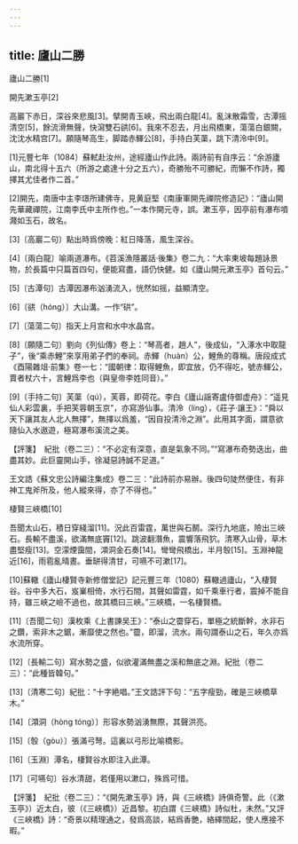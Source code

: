 ```yaml
---
---
---
```

title: 廬山二勝
---



廬山二勝[1]


開先漱玉亭[2]


高巖下赤日，深谷來悲風[3]。擘開青玉峽，飛出兩白龍[4]。亂沫散霜雪，古潭摇清空[5]，餘流滑無聲，快瀉雙石谼[6]。我來不忍去，月出飛橋東，蕩蕩白銀闕，沈沈水精宫[7]。願隨琴高生，脚踏赤鯶公[8]，手持白芙蕖，跳下清泠中[9]。

[1]元豐七年（1084）蘇軾赴汝州，途經廬山作此詩。兩詩前有自序云：“余游廬山，南北得十五六（所游之處達十分之五六），奇勝殆不可勝紀，而懶不作詩，獨擇其尤佳者作二首。”

[2]開先，南唐中主李璟所建佛寺，見黄庭堅《南康軍開先禪院修造記》：“廬山開先華藏禪院，江南李氏中主所作也。”一本作開元寺，誤。漱玉亭，因亭前有瀑布噴濺如玉石，故名。

[3]〔高巖二句〕點出時爲傍晚：紅日降落，風生深谷。

[4]〔兩白龍〕喻兩道瀑布。《苕溪漁隱叢話·後集》卷二九：“大率東坡每題詠景物，於長篇中只篇首四句，便能寫盡，語仍快健。如《廬山開元漱玉亭》首句云。”

[5]〔古潭句〕古潭因瀑布汹湧流入，恍然如摇，益顯清空。

[6]〔谼（hóng）〕大山溝。一作“硔”。

[7]〔蕩蕩二句〕指天上月宫和水中水晶宫。

[8]〔願隨二句〕劉向《列仙傳》卷上：“琴高者，趙人”，後成仙，“入涿水中取龍子”，後“乘赤鯉”來享用弟子們的奉祠。赤鯶（huàn）公，鯉魚的尊稱。唐段成式《酉陽雜俎·前集》卷一七：“國朝律：取得鯉魚，即宜放，仍不得吃，號赤鯶公，賣者杖六十，言鯉爲李也（與皇帝李姓同音）。”

[9]〔手持二句〕芙蕖（qú），芙蓉，即荷花。李白《廬山謡寄盧侍御虚舟》：“遥見仙人彩雲裏，手把芙蓉朝玉京”，亦寫游仙事。清泠（líng），《莊子·讓王》：“舜以天下讓其友人北人無擇”，無擇以爲羞，“因自投清泠之淵”。此用其字面，謂意欲隨仙入水遨遊，極寫瀑布溪流之美。

【評箋】　紀批（卷二三）：“不必定有深意，直是氣象不同。”“寫瀑布奇勢迭出，曲盡其妙。此巨靈開山手，徐凝惡詩誠不足道。”

王文誥《蘇文忠公詩編注集成》卷二三：“此詩前亦易辦。後四句陡然便住，有非神工鬼斧所及，他人縱來得，亦了不得也。”





棲賢三峽橋[10]


吾聞太山石，積日穿綫溜[11]。況此百雷霆，萬世與石鬭。深行九地底，險出三峽石。長輸不盡溪，欲滿無底竇[12]。跳波翻潛魚，震響落飛狖。清寒入山骨，草木盡堅瘦[13]。空濛煙靄間，澒洞金石奏[14]。彎彎飛橋出，半月彀[15]。玉淵神龍近[16]，雨雹亂晴晝。垂缾得清甘，可嚥不可漱[17]。

[10]蘇轍《廬山棲賢寺新修僧堂記》記元豐三年（1080）蘇轍過廬山，“入棲賢谷。谷中多大石，岌嶪相倚，水行石間，其聲如雷霆，如千乘車行者，震掉不能自持，雖三峽之嶮不過也，故其橋曰三峽。”三峽橋，一名棲賢橋。

[11]〔吾聞二句〕漢枚乘《上書諫吴王》：“泰山之霤穿石，單極之統斷幹，水非石之鑽，索非木之鋸，漸靡使之然也。”霤，即溜，流水。兩句謂泰山之石，年久亦爲水流所穿。

[12]〔長輸二句〕寫水勢之盛，似欲灌滿無盡之溪和無底之淵。紀批（卷二三）：“此種皆韓句。”

[13]〔清寒二句〕紀批：“十字絶唱。”王文誥評下句：“五字瘦勁，確是三峽橋草木。”

[14]〔澒洞（hòng tóng）〕形容水勢汹湧無際，其聲洪亮。

[15]〔彀（gòu）〕張滿弓弩。這裏以弓形比喻橋影。

[16]〔玉淵〕潭名，棲賢谷水即注入此潭。

[17]〔可嚥句〕谷水清甜，若僅用以漱口，殊爲可惜。

【評箋】　紀批（卷二三）：“《開先漱玉亭》詩，與《三峽橋》詩俱奇警。此（《漱玉亭》）近太白，彼（《三峽橋》）近昌黎。初白謂《三峽橋》詩似杜，未然。”又評《三峽橋》詩：“奇景以精理通之，發爲高談，結爲香艷，絡繹間起，使人應接不暇。”